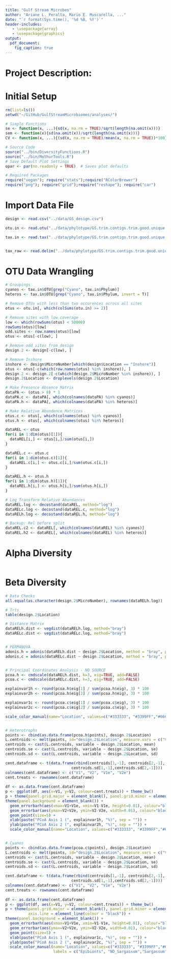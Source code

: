 ```yaml
---
title: "Gulf Stream Microbes"
author: "Ariane L. Peralta, Mario E. Muscarella, ..."
date: "`r format(Sys.time(), '%d %B, %Y')`"
header-includes:
   - \usepackage{array}
   - \usepackage{graphics}
output: 
  pdf_document:
    fig_caption: true
---
```


# Project Description:

# Initial Setup
```r
rm(list=ls()) 
setwd("~/GitHub/GulfStreamMicrobiomes/analyses/")

# Simple Functions
se <- function(x, ...){sd(x, na.rm = TRUE)/sqrt(length(na.omit(x)))}
sem <- function(x){sd(na.omit(x))/sqrt(length(na.omit(x)))}
CV <- function(x, ...){(sd(x, na.rm = TRUE)/mean(x, na.rm = TRUE))*100}

# Source Code
source("../bin/DiversityFunctions.R")
source("../bin/MothurTools.R")
# Save Default Plot Settings
opar <- par(no.readonly = TRUE)  # Saves plot defaults

# Required Packages
require("vegan"); require("stats");require("RColorBrewer")
require("png"); require("grid");require("reshape"); require("car")
```

# Import Data File
```r
design <- read.csv("../data/GS_design.csv")

otu.in <- read.otu("../data/phylotype/GS.trim.contigs.trim.good.unique.good.filter.unique.precluster.pick.pds.wang.pick.tx.shared", cutoff = "1")

tax.in <- read.tax("../data/phylotype/GS.trim.contigs.trim.good.unique.good.filter.unique.precluster.pick.pds.wang.pick.tx.1.cons.taxonomy", format = "rdp", tax.levels = 6)


tax_raw <- read.delim("../data/phylotype/GS.trim.contigs.trim.good.unique.good.filter.unique.precluster.pick.pds.wang.pick.tx.1.cons.taxonomy", header = F, skip = 1) 

```

# OTU Data Wrangling
```r
# Groupings
cyanos <- tax.in$OTU[grep("Cyano", tax.in$Phylum)]
heteros <- tax.in$OTU[grep("Cyano", tax.in$Phylum, invert = T)]

# Remove OTUs with less than two occurences across all sites
otus <- otu.in[, which(colSums(otu.in) >= 2)]

# Remove sites with low coverage
low <- which(rowSums(otus) < 50000)
rowSums(otus)[low]
odd.sites <- row.names(otus)[low]
otus <- otus[-c(low), ]

# Remove odd sites from design
design.2 <- design[-c(low), ]

# Remove Inshore
inshore <- design$MicroNumber[which(design$Location == "Inshore")]
otus <- otus[-c(which(row.names(otus) %in% inshore)), ]
design.2 <- design.2[-c(which(design.2$MicroNumber %in% inshore)), ]
design.2$Location <- droplevels(design.2$Location)

# Make Presence Absence Matrix
dataPA <- (otus > 0) * 1
dataPA.c <- dataPA[, which(colnames(dataPA) %in% cyanos)]
dataPA.h <- dataPA[, which(colnames(dataPA) %in% heteros)]

# Make Relative Abundence Matrices
otus.c <- otus[, which(colnames(otus) %in% cyanos)]
otus.h <- otus[, which(colnames(otus) %in% heteros)]

dataREL <- otus
for(i in 1:dim(otus)[1]){
  dataREL[i,] <- otus[i,]/sum(otus[i,])
}

dataREL.c <- otus.c
for(i in 1:dim(otus.c)[1]){
  dataREL.c[i,] <- otus.c[i,]/sum(otus.c[i,])
}

dataREL.h <- otus.h
for(i in 1:dim(otus.h)[1]){
  dataREL.h[i,] <- otus.h[i,]/sum(otus.h[i,])
}

# Log Transform Relative Abundances
dataREL.log <- decostand(dataREL, method="log")
dataRELc.log <- decostand(dataREL.c, method="log")
dataRELh.log <- decostand(dataREL.h, method="log")

# Backup: Rel before split
dataREL.c2 <- dataREL[, which(colnames(dataREL) %in% cyanos)]
dataREL.h2 <- dataREL[, which(colnames(dataREL) %in% heteros)]
```

# Alpha Diversity
```r


```

# Beta Diversity 
```r
# Data Checks
all.equal(as.character(design.2$MicroNumber), rownames(dataRELh.log))

# Trts
table(design.2$Location)

# Distance Matrix
dataRELh.dist <- vegdist(dataRELh.log, method="bray")
dataRELc.dist <- vegdist(dataRELc.log, method="bray")


# PERMANOVA
adonis.h = adonis(dataRELh.dist ~ design.2$Location, method = "bray", perm=1000)
adonis.c = adonis(dataRELc.dist ~ design.2$Location, method = "bray", perm=1000)


# Principal Coordinates Analysis - NO SOURCE
pcoa.h <- cmdscale(dataRELh.dist, k=3, eig=TRUE, add=FALSE)
pcoa.c <- cmdscale(dataRELc.dist, k=3, eig=TRUE, add=FALSE)

explainvar1h <- round(pcoa.h$eig[1] / sum(pcoa.h$eig), 3) * 100
explainvar2h <- round(pcoa.h$eig[2] / sum(pcoa.h$eig), 3) * 100

explainvar1c <- round(pcoa.c$eig[1] / sum(pcoa.c$eig), 3) * 100
explainvar2c <- round(pcoa.c$eig[2] / sum(pcoa.c$eig), 3) * 100

```

```r
scale_color_manual(name="Location", values=c("#333333", "#3399FF","#66CC00" ), labels = c("Epibionts", "NO_Sargassum","Sargassum"))


# Heterotrophs
points <- cbind(as.data.frame(pcoa.h$points), design.2$Location)
L.centroids <- melt(points, id="design.2$Location", measure.vars = c("V1", "V2"))
centroids <- cast(L.centroids, variable ~ design.2$Location, mean)
centroids.se <- cast(L.centroids, variable ~ design.2$Location, se)
centroids.sd <- cast(L.centroids, variable ~ design.2$Location, sd)

cent.dataframe <- t(data.frame(rbind(centroids[1,-1], centroids[2,-1],
                             centroids.sd[1,-1],centroids.sd[2,-1])))
colnames(cent.dataframe) <- c("V1", "V2", "V1e", "V2e")
cent.treats <- rownames(cent.dataframe)
                                  
df <- as.data.frame(cent.dataframe)
p <- ggplot(df, aes(x=V1, y=V2, colour=cent.treats)) + theme_bw() 
p + theme(panel.grid.major = element_blank(), panel.grid.minor = element_blank(), axis.line = element_line(colour = "black")) + 
theme(panel.background = element_blank()) + 
  geom_errorbarh(aes(xmax=V1+V1e, xmin=V1-V1e, height=0.01), colour="black") +    
  geom_errorbar(aes(ymax=V2+V2e, ymin=V2-V2e, width=0.01), colour="black") + 
  geom_point(size=5) +
  xlab(paste("PCoA Axis 1 (", explainvar1h, "%)", sep = "")) + 
  ylab(paste("PCoA Axis 2 (", explainvar2h, "%)", sep = "")) + 
  scale_color_manual(name="Location", values=c("#333333", "#3399FF","#66CC00" ), labels = c("Epibionts", "NO_Sargassum","Sargassum"))


# Cyanos
points <- cbind(as.data.frame(pcoa.c$points), design.2$Location)
L.centroids <- melt(points, id="design.2$Location", measure.vars = c("V1", "V2"))
centroids <- cast(L.centroids, variable ~ design.2$Location, mean)
centroids.se <- cast(L.centroids, variable ~ design.2$Location, se)
centroids.sd <- cast(L.centroids, variable ~ design.2$Location, sd)

cent.dataframe <- t(data.frame(rbind(centroids[1,-1], centroids[2,-1],
                             centroids.sd[1,-1],centroids.sd[2,-1])))
colnames(cent.dataframe) <- c("V1", "V2", "V1e", "V2e")
cent.treats <- rownames(cent.dataframe)
                                  
df <- as.data.frame(cent.dataframe)
p <- ggplot(df, aes(x=V1, y=V2, colour=cent.treats)) + theme_bw() 
p + theme(panel.grid.major = element_blank(), panel.grid.minor = element_blank(), 
          axis.line = element_line(colour = "black")) + 
theme(panel.background = element_blank()) + 
  geom_errorbarh(aes(xmax=V1+V1e, xmin=V1-V1e, height=0.01), colour="black") +    
  geom_errorbar(aes(ymax=V2+V2e, ymin=V2-V2e, width=0.01), colour="black") + 
  geom_point(size=5) +
  xlab(paste("PCoA Axis 1 (", explainvar1c, "%)", sep = "")) + 
  ylab(paste("PCoA Axis 2 (", explainvar2c, "%)", sep = "")) +  
  scale_color_manual(name="Location", values=c("#333333", "#3399FF","#66CC00" ), 
                     labels = c("Epibionts", "NO_Sargassum","Sargassum"))
```
